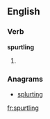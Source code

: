 
==English==

===Verb===
'''spurtling'''

# {{present participle of|[[spurtle]]}}

===Anagrams===
* [[splurting#English|splurting]]

[[fr:spurtling]]